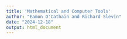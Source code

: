 ```yaml
---
title: 'Mathematical and Computer Tools'
author: "Eamon O'Cathain and Richard Slevin"
date: "2024-12-18"
output: html_document
---
```

